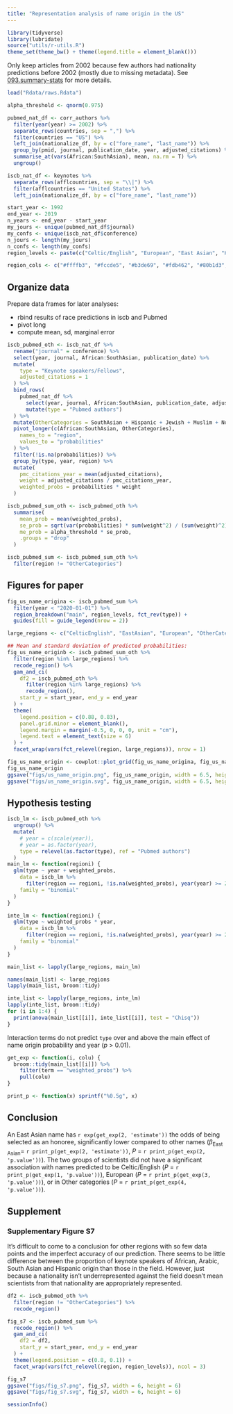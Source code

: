 ```yaml
---
title: "Representation analysis of name origin in the US"
---
```


```r
library(tidyverse)
library(lubridate)
source("utils/r-utils.R")
theme_set(theme_bw() + theme(legend.title = element_blank()))
```

Only keep articles from 2002 because few authors had nationality predictions before 2002 (mostly due to missing metadata).
See [093.summary-stats](docs/093.summary-stats.html) for more details.

```r
load("Rdata/raws.Rdata")

alpha_threshold <- qnorm(0.975)

pubmed_nat_df <- corr_authors %>%
  filter(year(year) >= 2002) %>%
  separate_rows(countries, sep = ",") %>%
  filter(countries == "US") %>%
  left_join(nationalize_df, by = c("fore_name", "last_name")) %>%
  group_by(pmid, journal, publication_date, year, adjusted_citations) %>%
  summarise_at(vars(African:SouthAsian), mean, na.rm = T) %>%
  ungroup()

iscb_nat_df <- keynotes %>%
  separate_rows(afflcountries, sep = "\\|") %>%
  filter(afflcountries == "United States") %>%
  left_join(nationalize_df, by = c("fore_name", "last_name"))

start_year <- 1992
end_year <- 2019
n_years <- end_year - start_year
my_jours <- unique(pubmed_nat_df$journal)
my_confs <- unique(iscb_nat_df$conference)
n_jours <- length(my_jours)
n_confs <- length(my_confs)
region_levels <- paste(c("Celtic/English", "European", "East Asian", "Hispanic", "South Asian", "Arabic", "Hebrew", "African", "Nordic", "Greek"), "names")

region_cols <- c("#ffffb3", "#fccde5", "#b3de69", "#fdb462", "#80b1d3", "#8dd3c7", "#bebada", "#fb8072", "#bc80bd", "#ccebc5")
```

## Organize data

Prepare data frames for later analyses:

- rbind results of race predictions in iscb and Pubmed
- pivot long
- compute mean, sd, marginal error

```r
iscb_pubmed_oth <- iscb_nat_df %>%
  rename("journal" = conference) %>%
  select(year, journal, African:SouthAsian, publication_date) %>%
  mutate(
    type = "Keynote speakers/Fellows",
    adjusted_citations = 1
  ) %>%
  bind_rows(
    pubmed_nat_df %>%
      select(year, journal, African:SouthAsian, publication_date, adjusted_citations) %>%
      mutate(type = "Pubmed authors")
  ) %>%
  mutate(OtherCategories = SouthAsian + Hispanic + Jewish + Muslim + Nordic + Greek + African) %>%
  pivot_longer(c(African:SouthAsian, OtherCategories),
    names_to = "region",
    values_to = "probabilities"
  ) %>%
  filter(!is.na(probabilities)) %>%
  group_by(type, year, region) %>%
  mutate(
    pmc_citations_year = mean(adjusted_citations),
    weight = adjusted_citations / pmc_citations_year,
    weighted_probs = probabilities * weight
  )

iscb_pubmed_sum_oth <- iscb_pubmed_oth %>%
  summarise(
    mean_prob = mean(weighted_probs),
    se_prob = sqrt(var(probabilities) * sum(weight^2) / (sum(weight)^2)),
    me_prob = alpha_threshold * se_prob,
    .groups = "drop"
  )

iscb_pubmed_sum <- iscb_pubmed_sum_oth %>%
  filter(region != "OtherCategories")
```

## Figures for paper

```r
fig_us_name_origina <- iscb_pubmed_sum %>%
  filter(year < "2020-01-01") %>%
  region_breakdown("main", region_levels, fct_rev(type)) +
  guides(fill = guide_legend(nrow = 2))

large_regions <- c("CelticEnglish", "EastAsian", "European", "OtherCategories")

## Mean and standard deviation of predicted probabilities:
fig_us_name_originb <- iscb_pubmed_sum_oth %>%
  filter(region %in% large_regions) %>%
  recode_region() %>%
  gam_and_ci(
    df2 = iscb_pubmed_oth %>%
      filter(region %in% large_regions) %>%
      recode_region(),
    start_y = start_year, end_y = end_year
  ) +
  theme(
    legend.position = c(0.88, 0.83),
    panel.grid.minor = element_blank(),
    legend.margin = margin(-0.5, 0, 0, 0, unit = "cm"),
    legend.text = element_text(size = 6)
  ) +
  facet_wrap(vars(fct_relevel(region, large_regions)), nrow = 1)

fig_us_name_origin <- cowplot::plot_grid(fig_us_name_origina, fig_us_name_originb, labels = "AUTO", ncol = 1, rel_heights = c(1.3, 1))
fig_us_name_origin
ggsave("figs/us_name_origin.png", fig_us_name_origin, width = 6.5, height = 5.5)
ggsave("figs/us_name_origin.svg", fig_us_name_origin, width = 6.5, height = 5.5)
```

## Hypothesis testing

```r
iscb_lm <- iscb_pubmed_oth %>%
  ungroup() %>%
  mutate(
    # year = c(scale(year)),
    # year = as.factor(year),
    type = relevel(as.factor(type), ref = "Pubmed authors")
  )
main_lm <- function(regioni) {
  glm(type ~ year + weighted_probs,
    data = iscb_lm %>%
      filter(region == regioni, !is.na(weighted_probs), year(year) >= 2002),
    family = "binomial"
  )
}

inte_lm <- function(regioni) {
  glm(type ~ weighted_probs * year,
    data = iscb_lm %>%
      filter(region == regioni, !is.na(weighted_probs), year(year) >= 2002),
    family = "binomial"
  )
}

main_list <- lapply(large_regions, main_lm)

names(main_list) <- large_regions
lapply(main_list, broom::tidy)

inte_list <- lapply(large_regions, inte_lm)
lapply(inte_list, broom::tidy)
for (i in 1:4) {
  print(anova(main_list[[i]], inte_list[[i]], test = "Chisq"))
}
```
Interaction terms do not predict `type` over and above the main effect of name origin probability and year (_p_ > 0.01).

```r
get_exp <- function(i, colu) {
  broom::tidy(main_list[[i]]) %>%
    filter(term == "weighted_probs") %>%
    pull(colu)
}

print_p <- function(x) sprintf("%0.5g", x)
```

## Conclusion

An East Asian name has `r exp(get_exp(2, 'estimate'))` the odds of being selected as an honoree, significantly lower compared to other names ($\beta_\textrm{East Asian} =$ `r print_p(get_exp(2, 'estimate'))`, _P_ = `r print_p(get_exp(2, 'p.value'))`).
The two groups of scientists did not have a significant association with names predicted to be Celtic/English (_P_ = `r print_p(get_exp(1, 'p.value'))`), European (_P_ = `r print_p(get_exp(3, 'p.value'))`), or in Other categories (_P_ = `r print_p(get_exp(4, 'p.value'))`).

## Supplement

### Supplementary Figure S7 {#sup_fig_s7}
It's difficult to come to a conclusion for other regions with so few data points and the imperfect accuracy of our prediction.
There seems to be little difference between the proportion of keynote speakers of African, Arabic, South Asian and Hispanic origin than those in the field.
However, just because a nationality isn't underrepresented against the field doesn't mean scientists from that nationality are appropriately represented.

```r
df2 <- iscb_pubmed_oth %>%
  filter(region != "OtherCategories") %>%
  recode_region()

fig_s7 <- iscb_pubmed_sum %>%
  recode_region() %>%
  gam_and_ci(
    df2 = df2,
    start_y = start_year, end_y = end_year
  ) +
  theme(legend.position = c(0.8, 0.1)) +
  facet_wrap(vars(fct_relevel(region, region_levels)), ncol = 3)

fig_s7
ggsave("figs/fig_s7.png", fig_s7, width = 6, height = 6)
ggsave("figs/fig_s7.svg", fig_s7, width = 6, height = 6)
```


```r
sessionInfo()
```

